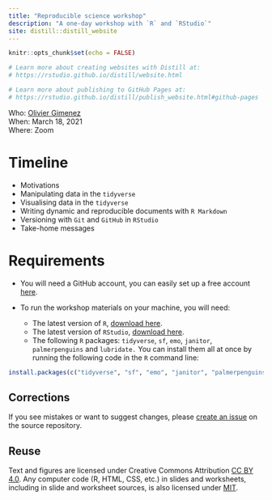 ```yaml
---
title: "Reproducible science workshop"
description: "A one-day workshop with `R` and `RStudio`"
site: distill::distill_website
---
```


```r
knitr::opts_chunk$set(echo = FALSE)

# Learn more about creating websites with Distill at:
# https://rstudio.github.io/distill/website.html

# Learn more about publishing to GitHub Pages at:
# https://rstudio.github.io/distill/publish_website.html#github-pages

```


Who: [Olivier Gimenez](https://oliviergimenez.github.io/)  
When: March 18, 2021  
Where: Zoom  
<!-- Syllabus: [click here](syllabus.html)   -->
<!-- Upcoming lectures and assignments: [click here](schedule.html)   -->

# Timeline

* Motivations
* Manipulating data in the `tidyverse` 
* Visualising data in the `tidyverse` 
* Writing dynamic and reproducible documents with `R Markdown` 
* Versioning with `Git` and `GitHub` in `RStudio` 
* Take-home messages

# Requirements

* You will need a GitHub account, you can easily set up a free account [here](https://github.com/).

* To run the workshop materials on your machine, you will need:

    - The latest version of `R`, [download here](https://cloud.r-project.org/).
    - The latest version of `RStudio`, [download here](https://rstudio.com/products/rstudio/download/#download).
    - The following `R` packages: `tidyverse`, `sf`, `emo`, `janitor`, `palmerpenguins` and `lubridate.` You can install them all at once by running the following code in the `R` command line:

```r
install.packages(c("tidyverse", "sf", "emo", "janitor", "palmerpenguins", "lubridate"))
```


## Corrections {.appendix}

If you see mistakes or want to suggest changes, please [create an issue](https://github.com/oliviergimenez/reproducible-science-workshop/issues) on the source repository.

## Reuse {.appendix}

Text and figures are licensed under Creative Commons Attribution [CC BY 4.0](https://creativecommons.org/licenses/by/4.0/). Any computer code (R, HTML, CSS, etc.) in slides and worksheets, including in slide and worksheet sources, is also licensed under [MIT](https://github.com/oliviergimenez/reproducible-science-workshop/blob/master/LICENSE.md). 
